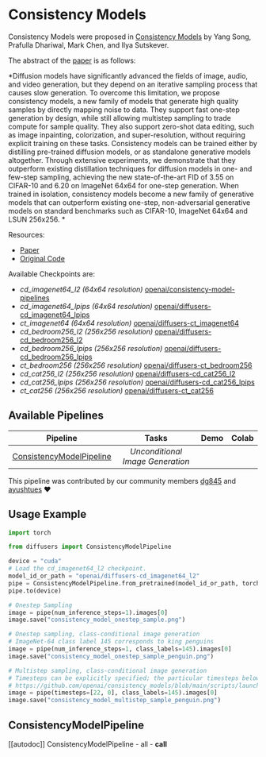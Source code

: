 # Consistency Models

Consistency Models were proposed in [Consistency Models](https://arxiv.org/abs/2303.01469) by Yang Song, Prafulla Dhariwal, Mark Chen, and Ilya Sutskever.

The abstract of the [paper](https://arxiv.org/pdf/2303.01469.pdf) is as follows:

*Diffusion models have significantly advanced the fields of image, audio, and video generation, but they depend on an iterative sampling process that causes slow generation. To overcome this limitation, we propose consistency models, a new family of models that generate high quality samples by directly mapping noise to data. They support fast one-step generation by design, while still allowing multistep sampling to trade compute for sample quality. They also support zero-shot data editing, such as image inpainting, colorization, and super-resolution, without requiring explicit training on these tasks. Consistency models can be trained either by distilling pre-trained diffusion models, or as standalone generative models altogether. Through extensive experiments, we demonstrate that they outperform existing distillation techniques for diffusion models in one- and few-step sampling, achieving the new state-of-the-art FID of 3.55 on CIFAR-10 and 6.20 on ImageNet 64x64 for one-step generation. When trained in isolation, consistency models become a new family of generative models that can outperform existing one-step, non-adversarial generative models on standard benchmarks such as CIFAR-10, ImageNet 64x64 and LSUN 256x256. *

Resources:

* [Paper](https://arxiv.org/abs/2303.01469)
* [Original Code](https://github.com/openai/consistency_models)

Available Checkpoints are:
- *cd_imagenet64_l2 (64x64 resolution)* [openai/consistency-model-pipelines](https://huggingface.co/openai/consistency-model-pipelines)
- *cd_imagenet64_lpips (64x64 resolution)* [openai/diffusers-cd_imagenet64_lpips](https://huggingface.co/openai/diffusers-cd_imagenet64_lpips)
- *ct_imagenet64 (64x64 resolution)* [openai/diffusers-ct_imagenet64](https://huggingface.co/openai/diffusers-ct_imagenet64)
- *cd_bedroom256_l2 (256x256 resolution)* [openai/diffusers-cd_bedroom256_l2](https://huggingface.co/openai/diffusers-cd_bedroom256_l2)
- *cd_bedroom256_lpips (256x256 resolution)* [openai/diffusers-cd_bedroom256_lpips](https://huggingface.co/openai/diffusers-cd_bedroom256_lpips)
- *ct_bedroom256 (256x256 resolution)* [openai/diffusers-ct_bedroom256](https://huggingface.co/openai/diffusers-ct_bedroom256)
- *cd_cat256_l2 (256x256 resolution)* [openai/diffusers-cd_cat256_l2](https://huggingface.co/openai/diffusers-cd_cat256_l2)
- *cd_cat256_lpips (256x256 resolution)* [openai/diffusers-cd_cat256_lpips](https://huggingface.co/openai/diffusers-cd_cat256_lpips)
- *ct_cat256 (256x256 resolution)* [openai/diffusers-ct_cat256](https://huggingface.co/openai/diffusers-ct_cat256)

## Available Pipelines

| Pipeline | Tasks | Demo | Colab |
|:---:|:---:|:---:|:---:|
| [ConsistencyModelPipeline](https://github.com/huggingface/diffusers/blob/main/src/diffusers/pipelines/pipeline_consistency_models.py) | *Unconditional Image Generation* | | |

This pipeline was contributed by our community members [dg845](https://github.com/dg845) and [ayushtues](https://huggingface.co/ayushtues) :heart: 

## Usage Example

```python
import torch

from diffusers import ConsistencyModelPipeline

device = "cuda"
# Load the cd_imagenet64_l2 checkpoint.
model_id_or_path = "openai/diffusers-cd_imagenet64_l2"
pipe = ConsistencyModelPipeline.from_pretrained(model_id_or_path, torch_dtype=torch.float16)
pipe.to(device)

# Onestep Sampling
image = pipe(num_inference_steps=1).images[0]
image.save("consistency_model_onestep_sample.png")

# Onestep sampling, class-conditional image generation
# ImageNet-64 class label 145 corresponds to king penguins
image = pipe(num_inference_steps=1, class_labels=145).images[0]
image.save("consistency_model_onestep_sample_penguin.png")

# Multistep sampling, class-conditional image generation
# Timesteps can be explicitly specified; the particular timesteps below are from the original Github repo.
# https://github.com/openai/consistency_models/blob/main/scripts/launch.sh#L77
image = pipe(timesteps=[22, 0], class_labels=145).images[0]
image.save("consistency_model_multistep_sample_penguin.png")
```

## ConsistencyModelPipeline
[[autodoc]] ConsistencyModelPipeline
    - all
    - __call__